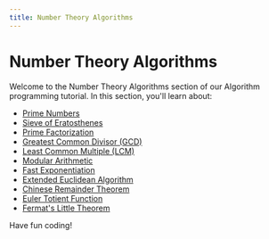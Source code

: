 ```yaml
---
title: Number Theory Algorithms
---
```


# Number Theory Algorithms

Welcome to the Number Theory Algorithms section of our Algorithm programming tutorial. In this section, you'll learn about:

- [Prime Numbers](./0-prime-numbers.mdx)
- [Sieve of Eratosthenes](./1-sieve-of-eratosthenes.mdx)
- [Prime Factorization](./2-prime-factorization.mdx)
- [Greatest Common Divisor (GCD)](./3-greatest-common-divisor.mdx)
- [Least Common Multiple (LCM)](./4-least-common-multiple.mdx)
- [Modular Arithmetic](./5-modular-arithmetic.mdx)
- [Fast Exponentiation](./6-fast-exponentiation.mdx)
- [Extended Euclidean Algorithm](./7-extended-euclidean-algorithm.mdx)
- [Chinese Remainder Theorem](./8-chinese-remainder-theorem.mdx)
- [Euler Totient Function](./9-euler-totient-function.mdx)
- [Fermat's Little Theorem](./10-fermat-little-theorem.mdx)

Have fun coding!